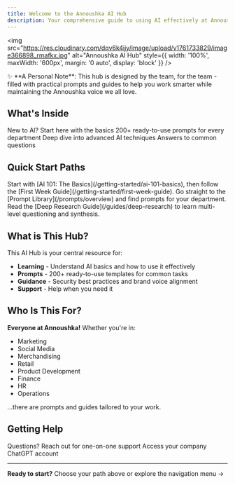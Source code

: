 ```yaml
---
title: Welcome to the Annoushka AI Hub
description: Your comprehensive guide to using AI effectively at Annoushka
---
```


<img
  src="https://res.cloudinary.com/dqv6k4ijy/image/upload/v1761733829/image366898_rmafkx.jpg"
  alt="Annoushka AI Hub"
  style={{ width: '100%', maxWidth: '600px', margin: '0 auto', display: 'block' }}
/>

<Tip>
✨ **A Personal Note**: This hub is designed by the team, for the team - filled with practical prompts and guides to help you work smarter while maintaining the Annoushka voice we all love.
</Tip>

## What's Inside

<CardGroup cols={2}>
  <Card title="Getting Started" icon="rocket" href="/getting-started/overview">
    New to AI? Start here with the basics
  </Card>
  <Card title="Prompt Library" icon="book" href="/prompts/overview">
    200+ ready-to-use prompts for every department
  </Card>
  <Card title="Advanced Guides" icon="graduation-cap" href="/guides/deep-research">
    Deep dive into advanced AI techniques
  </Card>
  <Card title="FAQs" icon="circle-question" href="/resources/faqs">
    Answers to common questions
  </Card>
</CardGroup>

## Quick Start Paths

<AccordionGroup>
  <Accordion title="Never used AI before?">
    Start with [AI 101: The Basics](/getting-started/ai-101-basics), then follow the [First Week Guide](/getting-started/first-week-guide).
  </Accordion>

  <Accordion title="Ready to dive in?">
    Go straight to the [Prompt Library](/prompts/overview) and find prompts for your department.
  </Accordion>

  <Accordion title="Want advanced techniques?">
    Read the [Deep Research Guide](/guides/deep-research) to learn multi-level questioning and synthesis.
  </Accordion>
</AccordionGroup>

## What is This Hub?

This AI Hub is your central resource for:
- **Learning** - Understand AI basics and how to use it effectively
- **Prompts** - 200+ ready-to-use templates for common tasks
- **Guidance** - Security best practices and brand voice alignment
- **Support** - Help when you need it

## Who Is This For?

**Everyone at Annoushka!** Whether you're in:
- Marketing
- Social Media
- Merchandising
- Retail
- Product Development
- Finance
- HR
- Operations

...there are prompts and guides tailored to your work.

## Getting Help

<CardGroup cols={2}>
  <Card title="Contact Ollie" icon="envelope">
    Questions? Reach out for one-on-one support
  </Card>
  <Card title="ChatGPT Login" icon="robot" href="https://chat.openai.com">
    Access your company ChatGPT account
  </Card>
</CardGroup>

---

**Ready to start?** Choose your path above or explore the navigation menu →
